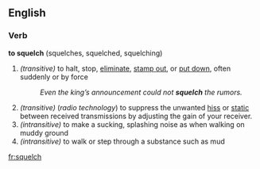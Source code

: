 ==English==

===Verb===
'''to squelch''' (squelches, squelched, squelching)

#''(transitive)'' to halt, stop, [[eliminate]], [[stamp out]], or [[put down]], often suddenly or by force
#:''Even the king’s announcement could not '''squelch''' the rumors.''
#''(transitive)'' (''radio technology'') to suppress the unwanted [[hiss]] or [[static]] between received transmissions by adjusting the gain of your receiver.
#''(intransitive)'' to make a sucking, splashing noise as when walking on muddy ground
#''(intransitive)'' to walk or step through a substance such as mud

[[fr:squelch]]